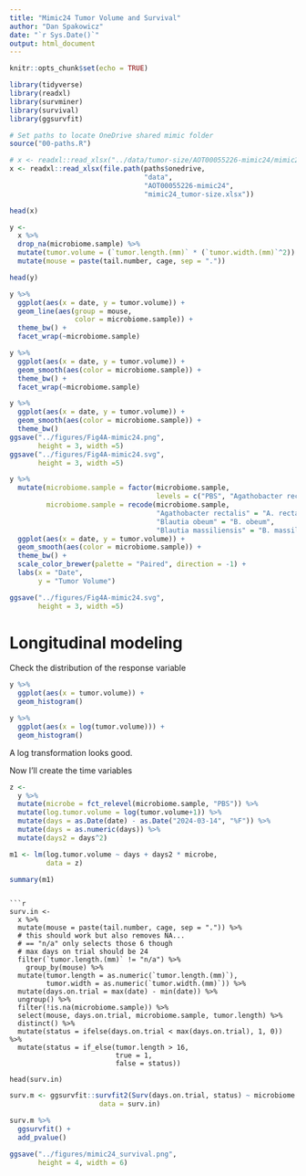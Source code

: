 ```yaml
---
title: "Mimic24 Tumor Volume and Survival"
author: "Dan Spakowicz"
date: "`r Sys.Date()`"
output: html_document
---
```


```r
knitr::opts_chunk$set(echo = TRUE)

library(tidyverse)
library(readxl)
library(survminer)
library(survival)
library(ggsurvfit)

# Set paths to locate OneDrive shared mimic folder
source("00-paths.R")
```

```r
# x <- readxl::read_xlsx("../data/tumor-size/AOT00055226-mimic24/mimic24_tumor-size.xlsx")
x <- readxl::read_xlsx(file.path(paths$onedrive, 
                                 "data", 
                                 "AOT00055226-mimic24", 
                                 "mimic24_tumor-size.xlsx"))

head(x)
```

```r
y <- 
  x %>%
  drop_na(microbiome.sample) %>%
  mutate(tumor.volume = (`tumor.length.(mm)` * (`tumor.width.(mm)`^2)) / 2) %>%
  mutate(mouse = paste(tail.number, cage, sep = "."))

head(y)  
```

```r
y %>%
  ggplot(aes(x = date, y = tumor.volume)) +
  geom_line(aes(group = mouse,
                color = microbiome.sample)) +
  theme_bw() +
  facet_wrap(~microbiome.sample)

```

```r
y %>%
  ggplot(aes(x = date, y = tumor.volume)) +
  geom_smooth(aes(color = microbiome.sample)) +
  theme_bw() +
  facet_wrap(~microbiome.sample)

```

```r

y %>%
  ggplot(aes(x = date, y = tumor.volume)) +
  geom_smooth(aes(color = microbiome.sample)) +
  theme_bw() 
ggsave("../figures/Fig4A-mimic24.png", 
       height = 3, width =5)
ggsave("../figures/Fig4A-mimic24.svg", 
       height = 3, width =5)
```
```r
y %>%
  mutate(microbiome.sample = factor(microbiome.sample, 
                                    levels = c("PBS", "Agathobacter rectalis", "Blautia obeum", "Blautia massiliensis")),
         microbiome.sample = recode(microbiome.sample, 
                                    "Agathobacter rectalis" = "A. rectalis",
                                    "Blautia obeum" = "B. obeum",
                                    "Blautia massiliensis" = "B. massiliensis")) %>%
  ggplot(aes(x = date, y = tumor.volume)) +
  geom_smooth(aes(color = microbiome.sample)) +
  theme_bw() +
  scale_color_brewer(palette = "Paired", direction = -1) +
  labs(x = "Date", 
       y = "Tumor Volume")

ggsave("../figures/Fig4A-mimic24.svg", 
       height = 3, width =5)
```


# Longitudinal modeling

Check the distribution of the response variable

```r
y %>%
  ggplot(aes(x = tumor.volume)) +
  geom_histogram()

y %>%
  ggplot(aes(x = log(tumor.volume))) +
  geom_histogram()
```

A log transformation looks good.

Now I'll create the time variables

```r
z <- 
  y %>%
  mutate(microbe = fct_relevel(microbiome.sample, "PBS")) %>%
  mutate(log.tumor.volume = log(tumor.volume+1)) %>%
  mutate(days = as.Date(date) - as.Date("2024-03-14", "%F")) %>%
  mutate(days = as.numeric(days)) %>%
  mutate(days2 = days^2)
```

```r
m1 <- lm(log.tumor.volume ~ days + days2 * microbe,
         data = z)

summary(m1)
```




```

```r
surv.in <- 
  x %>%
  mutate(mouse = paste(tail.number, cage, sep = ".")) %>%
  # this should work but also removes NA... 
  # == "n/a" only selects those 6 though
  # max days on trial should be 24 
  filter(`tumor.length.(mm)` != "n/a") %>%
    group_by(mouse) %>%
  mutate(tumor.length = as.numeric(`tumor.length.(mm)`),
         tumor.width = as.numeric(`tumor.width.(mm)`)) %>%
  mutate(days.on.trial = max(date) - min(date)) %>%
  ungroup() %>%
  filter(!is.na(microbiome.sample)) %>%
  select(mouse, days.on.trial, microbiome.sample, tumor.length) %>%
  distinct() %>%
  mutate(status = ifelse(days.on.trial < max(days.on.trial), 1, 0)) %>%
  mutate(status = if_else(tumor.length > 16,
                          true = 1,
                          false = status))

head(surv.in)
```

```r
surv.m <- ggsurvfit::survfit2(Surv(days.on.trial, status) ~ microbiome.sample, 
                      data = surv.in)

surv.m %>%
  ggsurvfit() +
  add_pvalue()

ggsave("../figures/mimic24_survival.png",
       height = 4, width = 6)
```
